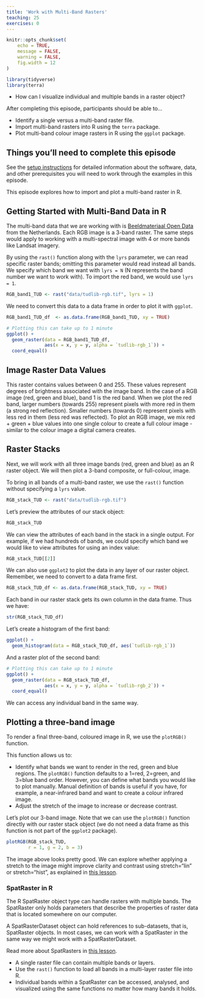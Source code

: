 ```yaml
---
title: 'Work with Multi-Band Rasters'
teaching: 25
exercises: 0
---
```


```r
knitr::opts_chunk$set(
	echo = TRUE,
	message = FALSE,
	warning = FALSE,
	fig.width = 12
)

library(tidyverse)
library(terra)
```

:::::::::::::::::::::::::::::::::::::: questions 

- How can I visualize individual and multiple bands in a raster object?

::::::::::::::::::::::::::::::::::::::::::::::::

::::::::::::::::::::::::::::::::::::: objectives

After completing this episode, participants should be able to…

- Identify a single versus a multi-band raster file.
- Import multi-band rasters into R using the `terra` package.
- Plot multi-band colour image rasters in R using the `ggplot` package.

::::::::::::::::::::::::::::::::::::::::::::::::

::: prereq

# Things you'll need to complete this episode

See the [setup instructions](../learners/setup.md) for detailed information about the software, data, and other prerequisites you will need to work through the examples in this episode.

<!-- This lesson uses the `terra` package in particular. If you have not installed it yet, do so by running `install.packages("terra")` before loading it with `library(terra)`. -->

:::

<!-- We introduced multi-band raster data in an [earlier lesson]().  -->
This episode explores how to import and plot a multi-band raster in R.

## Getting Started with Multi-Band Data in R

The multi-band data that we are working with is [Beeldmateriaal Open Data](https://opendata.beeldmateriaal.nl/) from the Netherlands. Each RGB image is a 3-band raster. The same steps would apply to working with a multi-spectral image with 4 or more bands like Landsat imagery.

By using the `rast()` function along with the `lyrs` parameter, we can read specific raster bands; omitting this parameter would read instead all bands. We specify which band we want with `lyrs = N` (N represents the band number we want to work with). To import the red band, we would use `lyrs = 1`.

```r
RGB_band1_TUD <- rast("data/tudlib-rgb.tif", lyrs = 1)
```

We need to convert this data to a data frame in order to plot it with `ggplot`.
```r
RGB_band1_TUD_df  <- as.data.frame(RGB_band1_TUD, xy = TRUE)

# Plotting this can take up to 1 minute
ggplot() +
  geom_raster(data = RGB_band1_TUD_df,
              aes(x = x, y = y, alpha = `tudlib-rgb_1`)) + 
  coord_equal()
```

## Image Raster Data Values

This raster contains values between 0 and 255. These values represent degrees of brightness associated with the image band. In the case of a RGB image (red, green and blue), band 1 is the red band. When we plot the red band, larger numbers (towards 255) represent pixels with more red in them (a strong red reflection). Smaller numbers (towards 0) represent pixels with less red in them (less red was reflected). To plot an RGB image, we mix red + green + blue values into one single colour to create a full colour image - similar to the colour image a digital camera creates.

## Raster Stacks

Next, we will work with all three image bands (red, green and blue) as an R raster object. We will then plot a 3-band composite, or full-colour, image.

To bring in all bands of a multi-band raster, we use the `rast()` function without specifying a `lyrs` value.
```r
RGB_stack_TUD <- rast("data/tudlib-rgb.tif")
```

Let’s preview the attributes of our stack object:
```r
RGB_stack_TUD
```
We can view the attributes of each band in the stack in a single output. For example, if we had hundreds of bands, we could specify which band we would like to view attributes for using an index value:
```r
RGB_stack_TUD[[2]]
```
We can also use `ggplot2` to plot the data in any layer of our raster object. Remember, we need to convert to a data frame first.

```r
RGB_stack_TUD_df <- as.data.frame(RGB_stack_TUD, xy = TRUE)
```

Each band in our raster stack gets its own column in the data frame. Thus we have:
```r
str(RGB_stack_TUD_df)
```

Let’s create a histogram of the first band:
```r
ggplot() +
  geom_histogram(data = RGB_stack_TUD_df, aes(`tudlib-rgb_1`))
```

And a raster plot of the second band:
```r
# Plotting this can take up to 1 minute
ggplot() +
  geom_raster(data = RGB_stack_TUD_df,
              aes(x = x, y = y, alpha = `tudlib-rgb_2`)) + 
  coord_equal()
```

We can access any individual band in the same way.

## Plotting a three-band image

To render a final three-band, coloured image in R, we use the `plotRGB()` function.

This function allows us to:

- Identify what bands we want to render in the red, green and blue regions. The `plotRGB()` function defaults to a 1=red, 2=green, and 3=blue band order. However, you can define what bands you would like to plot manually. Manual definition of bands is useful if you have, for example, a near-infrared band and want to create a colour infrared image.
- Adjust the stretch of the image to increase or decrease contrast.

Let’s plot our 3-band image. Note that we can use the `plotRGB()` function directly with our raster stack object (we do not need a data frame as this function is not part of the `ggplot2` package).

```r
plotRGB(RGB_stack_TUD,
        r = 1, g = 2, b = 3)
```

The image above looks pretty good. We can explore whether applying a stretch to the image might improve clarity and contrast using stretch="lin" or stretch="hist", as explained in [this lesson](https://datacarpentry.org/r-raster-vector-geospatial/instructor/05-raster-multi-band-in-r.html#create-a-three-band-image).

::: callout

### SpatRaster in R

The R SpatRaster object type can handle rasters with multiple bands. The SpatRaster only holds parameters that describe the properties of raster data that is located somewhere on our computer.

A SpatRasterDataset object can hold references to sub-datasets, that is, SpatRaster objects. In most cases, we can work with a SpatRaster in the same way we might work with a SpatRasterDataset.

Read more about SpatRasters in [this lesson](https://datacarpentry.org/r-raster-vector-geospatial/instructor/05-raster-multi-band-in-r.html#spatraster-in-r).

:::

::::::::::::::::::::::::::::::::::::: keypoints 

- A single raster file can contain multiple bands or layers.
- Use the `rast()` function to load all bands in a multi-layer raster file into R.
- Individual bands within a SpatRaster can be accessed, analysed, and visualized using the same functions no matter how many bands it holds.

::::::::::::::::::::::::::::::::::::::::::::::::

